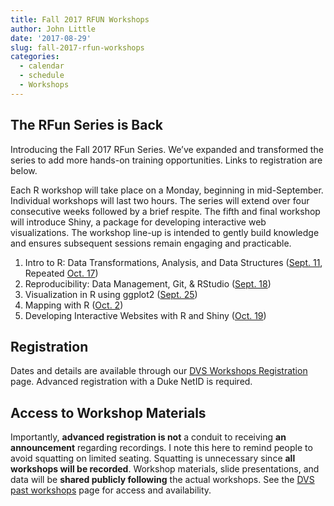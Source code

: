```yaml
---
title: Fall 2017 RFUN Workshops
author: John Little
date: '2017-08-29'
slug: fall-2017-rfun-workshops
categories:
  - calendar
  - schedule
  - Workshops
---
```


## The RFun Series is Back

Introducing the Fall 2017 RFun Series.  We've expanded and transformed the series to add more hands-on training opportunities.  Links to registration are below.   

Each R workshop will take place on a Monday, beginning in mid-September.  Individual workshops will last two hours.  The series will extend over four consecutive weeks followed by a brief respite.  The fifth and final workshop will introduce Shiny, a package for developing interactive web visualizations. The workshop line-up is intended to gently build knowledge and ensures subsequent sessions remain engaging and practicable.

1. Intro to R: Data Transformations, Analysis, and Data Structures ([Sept. 11](http://duke.libcal.com/event/3442483?hs=a), Repeated [Oct. 17](http://duke.libcal.com/event/3442545?hs=a))
1. Reproducibility: Data Management, Git, & RStudio ([Sept. 18](http://duke.libcal.com/event/3442538?hs=a))
1. Visualization in R using ggplot2 ([Sept. 25](http://duke.libcal.com/event/3442555?hs=a))
1. Mapping with R ([Oct. 2](http://duke.libcal.com/event/3442511?hs=a))
1. Developing Interactive Websites with R and Shiny ([Oct. 19](http://duke.libcal.com/event/3442422?hs=a))

## Registration
Dates and details are available through our [DVS Workshops Registration](http://library.duke.edu/data/news) page.  Advanced registration with a Duke NetID is required.  

## Access to Workshop Materials
Importantly, **advanced registration is not** a conduit to receiving **an announcement** regarding recordings.  I note this here to remind people to avoid squatting on limited seating.  Squatting is unnecessary since **all workshops will be recorded**.  Workshop materials, slide presentations, and data will be **shared publicly following** the actual workshops.  See the [DVS past workshops](http://library.duke.edu/data/news/past-workshops) page for access and availability.  

